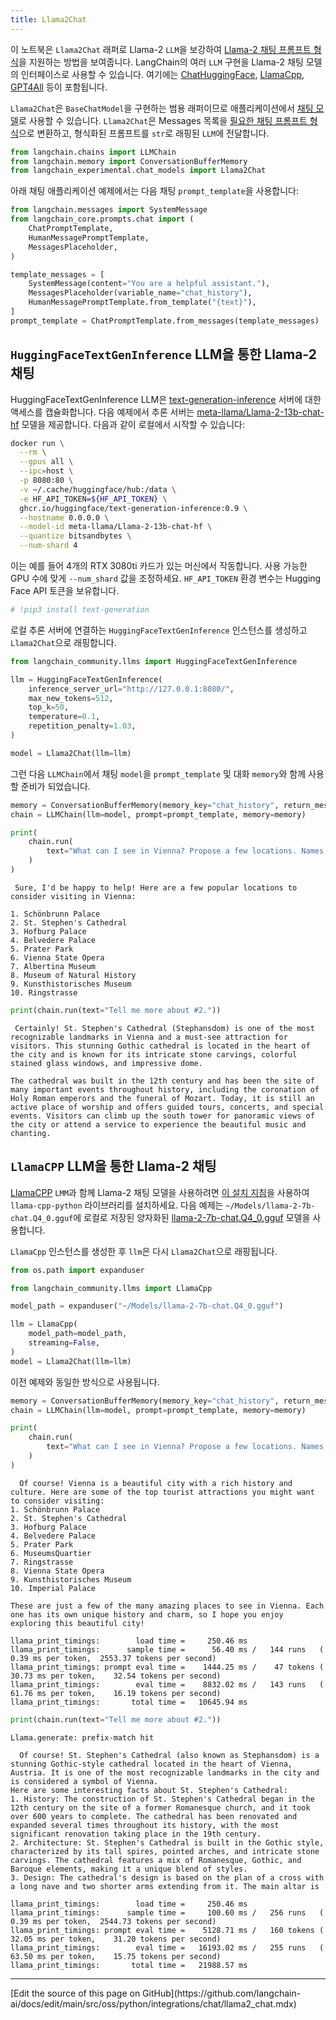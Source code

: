 ```yaml
---
title: Llama2Chat
---
```


이 노트북은 `Llama2Chat` 래퍼로 Llama-2 `LLM`을 보강하여 [Llama-2 채팅 프롬프트 형식](https://huggingface.co/blog/llama2#how-to-prompt-llama-2)을 지원하는 방법을 보여줍니다. LangChain의 여러 `LLM` 구현을 Llama-2 채팅 모델의 인터페이스로 사용할 수 있습니다. 여기에는 [ChatHuggingFace](/oss/python/integrations/chat/huggingface), [LlamaCpp](/oss/python/integrations/chat/llamacpp/), [GPT4All](/oss/python/integrations/llms/gpt4all) 등이 포함됩니다.

`Llama2Chat`은 `BaseChatModel`을 구현하는 범용 래퍼이므로 애플리케이션에서 [채팅 모델](/oss/python/langchain/models)로 사용할 수 있습니다. `Llama2Chat`은 Messages 목록을 [필요한 채팅 프롬프트 형식](https://huggingface.co/blog/llama2#how-to-prompt-llama-2)으로 변환하고, 형식화된 프롬프트를 `str`로 래핑된 `LLM`에 전달합니다.

```python
from langchain.chains import LLMChain
from langchain.memory import ConversationBufferMemory
from langchain_experimental.chat_models import Llama2Chat
```

아래 채팅 애플리케이션 예제에서는 다음 채팅 `prompt_template`을 사용합니다:

```python
from langchain.messages import SystemMessage
from langchain_core.prompts.chat import (
    ChatPromptTemplate,
    HumanMessagePromptTemplate,
    MessagesPlaceholder,
)

template_messages = [
    SystemMessage(content="You are a helpful assistant."),
    MessagesPlaceholder(variable_name="chat_history"),
    HumanMessagePromptTemplate.from_template("{text}"),
]
prompt_template = ChatPromptTemplate.from_messages(template_messages)
```

## `HuggingFaceTextGenInference` LLM을 통한 Llama-2 채팅

HuggingFaceTextGenInference LLM은 [text-generation-inference](https://github.com/huggingface/text-generation-inference) 서버에 대한 액세스를 캡슐화합니다. 다음 예제에서 추론 서버는 [meta-llama/Llama-2-13b-chat-hf](https://huggingface.co/meta-llama/Llama-2-13b-chat-hf) 모델을 제공합니다. 다음과 같이 로컬에서 시작할 수 있습니다:

```bash
docker run \
  --rm \
  --gpus all \
  --ipc=host \
  -p 8080:80 \
  -v ~/.cache/huggingface/hub:/data \
  -e HF_API_TOKEN=${HF_API_TOKEN} \
  ghcr.io/huggingface/text-generation-inference:0.9 \
  --hostname 0.0.0.0 \
  --model-id meta-llama/Llama-2-13b-chat-hf \
  --quantize bitsandbytes \
  --num-shard 4
```

이는 예를 들어 4개의 RTX 3080ti 카드가 있는 머신에서 작동합니다. 사용 가능한 GPU 수에 맞게 `--num_shard` 값을 조정하세요. `HF_API_TOKEN` 환경 변수는 Hugging Face API 토큰을 보유합니다.

```python
# !pip3 install text-generation
```

로컬 추론 서버에 연결하는 `HuggingFaceTextGenInference` 인스턴스를 생성하고 `Llama2Chat`으로 래핑합니다.

```python
from langchain_community.llms import HuggingFaceTextGenInference

llm = HuggingFaceTextGenInference(
    inference_server_url="http://127.0.0.1:8080/",
    max_new_tokens=512,
    top_k=50,
    temperature=0.1,
    repetition_penalty=1.03,
)

model = Llama2Chat(llm=llm)
```

그런 다음 `LLMChain`에서 채팅 `model`을 `prompt_template` 및 대화 `memory`와 함께 사용할 준비가 되었습니다.

```python
memory = ConversationBufferMemory(memory_key="chat_history", return_messages=True)
chain = LLMChain(llm=model, prompt=prompt_template, memory=memory)
```

```python
print(
    chain.run(
        text="What can I see in Vienna? Propose a few locations. Names only, no details."
    )
)
```

```output
 Sure, I'd be happy to help! Here are a few popular locations to consider visiting in Vienna:

1. Schönbrunn Palace
2. St. Stephen's Cathedral
3. Hofburg Palace
4. Belvedere Palace
5. Prater Park
6. Vienna State Opera
7. Albertina Museum
8. Museum of Natural History
9. Kunsthistorisches Museum
10. Ringstrasse
```

```python
print(chain.run(text="Tell me more about #2."))
```

```output
 Certainly! St. Stephen's Cathedral (Stephansdom) is one of the most recognizable landmarks in Vienna and a must-see attraction for visitors. This stunning Gothic cathedral is located in the heart of the city and is known for its intricate stone carvings, colorful stained glass windows, and impressive dome.

The cathedral was built in the 12th century and has been the site of many important events throughout history, including the coronation of Holy Roman emperors and the funeral of Mozart. Today, it is still an active place of worship and offers guided tours, concerts, and special events. Visitors can climb up the south tower for panoramic views of the city or attend a service to experience the beautiful music and chanting.
```

## `LlamaCPP` LLM을 통한 Llama-2 채팅

[LlamaCPP](/oss/python/integrations/providers/llamacpp) `LMM`과 함께 Llama-2 채팅 모델을 사용하려면 [이 설치 지침](/oss/python/integrations/providers/llamacpp#installation-and-setup)을 사용하여 `llama-cpp-python` 라이브러리를 설치하세요. 다음 예제는 `~/Models/llama-2-7b-chat.Q4_0.gguf`에 로컬로 저장된 양자화된 [llama-2-7b-chat.Q4_0.gguf](https://huggingface.co/TheBloke/Llama-2-7b-Chat-GGUF/resolve/main/llama-2-7b-chat.Q4_0.gguf) 모델을 사용합니다.

`LlamaCpp` 인스턴스를 생성한 후 `llm`은 다시 `Llama2Chat`으로 래핑됩니다.

```python
from os.path import expanduser

from langchain_community.llms import LlamaCpp

model_path = expanduser("~/Models/llama-2-7b-chat.Q4_0.gguf")

llm = LlamaCpp(
    model_path=model_path,
    streaming=False,
)
model = Llama2Chat(llm=llm)
```

이전 예제와 동일한 방식으로 사용됩니다.

```python
memory = ConversationBufferMemory(memory_key="chat_history", return_messages=True)
chain = LLMChain(llm=model, prompt=prompt_template, memory=memory)
```

```python
print(
    chain.run(
        text="What can I see in Vienna? Propose a few locations. Names only, no details."
    )
)
```

```output
  Of course! Vienna is a beautiful city with a rich history and culture. Here are some of the top tourist attractions you might want to consider visiting:
1. Schönbrunn Palace
2. St. Stephen's Cathedral
3. Hofburg Palace
4. Belvedere Palace
5. Prater Park
6. MuseumsQuartier
7. Ringstrasse
8. Vienna State Opera
9. Kunsthistorisches Museum
10. Imperial Palace

These are just a few of the many amazing places to see in Vienna. Each one has its own unique history and charm, so I hope you enjoy exploring this beautiful city!
```
```output
llama_print_timings:        load time =     250.46 ms
llama_print_timings:      sample time =      56.40 ms /   144 runs   (    0.39 ms per token,  2553.37 tokens per second)
llama_print_timings: prompt eval time =    1444.25 ms /    47 tokens (   30.73 ms per token,    32.54 tokens per second)
llama_print_timings:        eval time =    8832.02 ms /   143 runs   (   61.76 ms per token,    16.19 tokens per second)
llama_print_timings:       total time =   10645.94 ms
```

```python
print(chain.run(text="Tell me more about #2."))
```

```output
Llama.generate: prefix-match hit
```
```output
  Of course! St. Stephen's Cathedral (also known as Stephansdom) is a stunning Gothic-style cathedral located in the heart of Vienna, Austria. It is one of the most recognizable landmarks in the city and is considered a symbol of Vienna.
Here are some interesting facts about St. Stephen's Cathedral:
1. History: The construction of St. Stephen's Cathedral began in the 12th century on the site of a former Romanesque church, and it took over 600 years to complete. The cathedral has been renovated and expanded several times throughout its history, with the most significant renovation taking place in the 19th century.
2. Architecture: St. Stephen's Cathedral is built in the Gothic style, characterized by its tall spires, pointed arches, and intricate stone carvings. The cathedral features a mix of Romanesque, Gothic, and Baroque elements, making it a unique blend of styles.
3. Design: The cathedral's design is based on the plan of a cross with a long nave and two shorter arms extending from it. The main altar is
```
```output
llama_print_timings:        load time =     250.46 ms
llama_print_timings:      sample time =     100.60 ms /   256 runs   (    0.39 ms per token,  2544.73 tokens per second)
llama_print_timings: prompt eval time =    5128.71 ms /   160 tokens (   32.05 ms per token,    31.20 tokens per second)
llama_print_timings:        eval time =   16193.02 ms /   255 runs   (   63.50 ms per token,    15.75 tokens per second)
llama_print_timings:       total time =   21988.57 ms
```

---

<Callout icon="pen-to-square" iconType="regular">
  [Edit the source of this page on GitHub](https://github.com/langchain-ai/docs/edit/main/src/oss/python/integrations/chat/llama2_chat.mdx)
</Callout>
